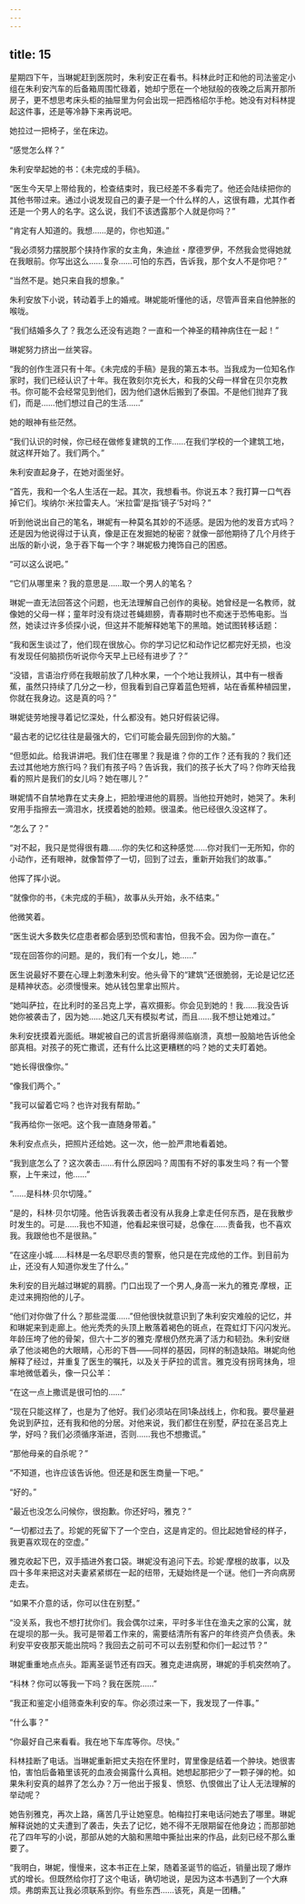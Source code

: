 ```yaml
---
---
---
```

title: 15
---







星期四下午，当琳妮赶到医院时，朱利安正在看书。科林此时正和他的司法鉴定小组在朱利安汽车的后备箱周围忙碌着，她却宁愿在一个地狱般的夜晚之后离开那所房子，更不想思考床头柜的抽屉里为何会出现一把西格绍尔手枪。她没有对科林提起这件事，还是等冷静下来再说吧。

她拉过一把椅子，坐在床边。

“感觉怎么样？”

朱利安举起她的书：《未完成的手稿》。

“医生今天早上带给我的，检查结束时，我已经差不多看完了。他还会陆续把你的其他书带过来。通过小说发现自己的妻子是一个什么样的人，这很有趣，尤其作者还是一个男人的名字。这么说，我们不该透露那个人就是你吗？”

“肯定有人知道的。我想……是的，你也知道。”

“我必须努力摆脱那个挟持作家的女主角，朱迪丝・摩德罗伊，不然我会觉得她就在我眼前。你写出这么……复杂……可怕的东西，告诉我，那个女人不是你吧？”

“当然不是。她只来自我的想象。”

朱利安放下小说，转动着手上的婚戒。琳妮能听懂他的话，尽管声音来自他肿胀的喉咙。

“我们结婚多久了？我怎么还没有逃跑？一直和一个神圣的精神病住在一起！”

琳妮努力挤出一丝笑容。

“我的创作生涯只有十年。《未完成的手稿》是我的第五本书。当我成为一位知名作家时，我们已经认识了十年。我在敦刻尔克长大，和我的父母一样曾在贝尔克教书。你可能不会经常见到他们，因为他们退休后搬到了泰国。不是他们抛弃了我们，而是……他们想过自己的生活……”

她的眼神有些茫然。

“我们认识的时候，你已经在做修复建筑的工作……在我们学校的一个建筑工地，就这样开始了。我们两个。”

朱利安直起身子，在她对面坐好。

“首先，我和一个名人生活在一起。其次，我想看书。你说五本？我打算一口气吞掉它们。埃纳尔·米拉雷夫人。‘米拉雷’是指‘镜子’5对吗？”

听到他说出自己的笔名，琳妮有一种莫名其妙的不适感。是因为他的发音方式吗？还是因为他说得过于认真，像是正在发掘她的秘密？就像一部他期待了几个月终于出版的新小说，急于吞下每一个字？琳妮极力掩饰自己的困惑。

“可以这么说吧。”

“它们从哪里来？我的意思是……取一个男人的笔名？

琳妮一直无法回答这个问题，也无法理解自己创作的奥秘。她曾经是一名教师，就像她的父母一样；童年时没有烧过苍蝇翅膀，青春期时也不痴迷于恐怖电影。当然，她读过许多侦探小说，但这并不能解释她笔下的黑暗。她试图转移话题：

“我和医生谈过了，他们现在很放心。你的学习记忆和动作记忆都完好无损，也没有发现任何脑损伤听说你今天早上已经有进步了？”

“没错，言语治疗师在我眼前放了几种水果，一个个地让我辨认，其中有一根香蕉，虽然只持续了几分之一秒，但我看到自己穿着蓝色短裤，站在香蕉种植园里，你就在我身边。这是真的吗？”

琳妮徒劳地搜寻着记忆深处，什么都没有。她只好假装记得。

“最古老的记忆往往是最强大的，它们可能会最先回到你的大脑。”

“但愿如此。给我讲讲吧。我们住在哪里？我是谁？你的工作？还有我的？我们还去过其他地方旅行吗？我们有孩子吗？告诉我，我们的孩子长大了吗？你昨天给我看的照片是我们的女儿吗？她在哪儿？”

琳妮情不自禁地靠在丈夫身上，把脸埋进他的肩膀。当他拉开她时，她哭了。朱利安用手指擦去一滴泪水，抚摸着她的脸颊。很温柔。他已经很久没这样了。

“怎么了？”

“对不起，我只是觉得很有趣……你的失忆和这种感觉……你对我们一无所知，你的小动作，还有眼神，就像暂停了一切，回到了过去，重新开始我们的故事。”

他挥了挥小说。

“就像你的书，《未完成的手稿》，故事从头开始，永不结束。”

他微笑着。

“医生说大多数失忆症患者都会感到恐慌和害怕，但我不会。因为你一直在。”

“现在回答你的问题。是的，我们有一个女儿，她……”

医生说最好不要在心理上刺激朱利安。他头骨下的“建筑”还很脆弱，无论是记忆还是精神状态。必须慢慢来。她从钱包里拿出照片。

“她叫萨拉，在比利时的圣吕克上学，喜欢摄影。你会见到她的！我……我没告诉她你被袭击了，因为她……她这几天有模拟考试，而且……我不想让她难过。”

朱利安抚摸着光面纸。琳妮被自己的谎言折磨得濒临崩溃，真想一股脑地告诉他全部真相。对孩子的死亡撒谎，还有什么比这更糟糕的吗？她的丈夫盯着她。

“她长得很像你。”

“像我们两个。”

"我可以留着它吗？也许对我有帮助。”

“我再给你一张吧。这个我一直随身带着。”

朱利安点点头，把照片还给她。这一次，他一脸严肃地看着她。

“我到底怎么了？这次袭击……有什么原因吗？周围有不好的事发生吗？有一个警察，上午来过，他……”

“……是科林·贝尔切隆。”

“是的，科林·贝尔切隆。他告诉我袭击者没有从我身上拿走任何东西，是在我散步时发生的。可是……我也不知道，他看起来很可疑，总像在……责备我，也不喜欢我。我跟他也不是很熟。”

“在这座小城……科林是一名尽职尽责的警察，他只是在完成他的工作。到目前为止，还没有人知道你发生了什么。”

朱利安的目光越过琳妮的肩膀。门口出现了一个男人,身高一米九的雅克·摩根，正走过来拥抱他的儿子。

“他们对你做了什么？那些混蛋……”但他很快就意识到了朱利安灾难般的记忆，并和琳妮来到走廊上。他光秃秃的头顶上散落着褐色的斑点，在霓虹灯下闪闪发光。年龄压垮了他的骨架，但六十二岁的雅克·摩根仍然充满了活力和韧劲。朱利安继承了他淡褐色的大眼睛，心形的下唇——同样的基因，同样的制造缺陷。琳妮向他解释了经过，并重复了医生的嘱托，以及关于萨拉的谎言。雅克没有拐弯抹角，坦率地微低着头，像一只公羊：

“在这一点上撒谎是很可怕的……”

“现在只能这样了，也是为了他好。我们必须站在同1条战线上，你和我。要尽量避免说到萨拉，还有我和他的分居。对他来说，我们都住在别墅，萨拉在圣吕克上学，好吗？我们必须循序渐进，否则……我也不想撒谎。”

“那他母亲的自杀呢？”

“不知道，也许应该告诉他。但还是和医生商量一下吧。”

“好的。”

“最近也没怎么问候你，很抱歉。你还好吗，雅克？”

“一切都过去了。珍妮的死留下了一个空白，这是肯定的。但比起她曾经的样子，我更喜欢现在的空虚。”

雅克收起下巴，双手插进外套口袋。琳妮没有追问下去。珍妮·摩根的故事，以及四十多年来把这对夫妻紧紧绑在一起的纽带，无疑始终是一个谜。他们一齐向病房走去。

“如果不介意的话，你可以住在别墅。”

“没关系，我也不想打扰你们。我会偶尔过来，平时多半住在渔夫之家的公寓，就在堤坝的那一头。我可是带着工作来的，需要结清所有客户的年终资产负债表。朱利安平安夜那天能出院吗？我回去之前可不可以去别墅和你们一起过节？”

琳妮重重地点点头。距离圣诞节还有四天。雅克走进病房，琳妮的手机突然响了。

“科林？你可以等我一下吗？我在医院……”

“我正和鉴定小组筛查朱利安的车。你必须过来一下，我发现了一件事。”

“什么事？”

“你最好自己来看看。我在地下车库等你。尽快。”

科林挂断了电话。当琳妮重新把丈夫抱在怀里时，胃里像是结着一个肿块。她很害怕，害怕后备箱里该死的血液会揭露什么真相。她想起那把少了一颗子弹的枪。如果朱利安真的越界了怎么办？万一他出于报复、愤怒、仇恨做出了让人无法理解的举动呢？

她告别雅克，再次上路，痛苦几乎让她窒息。帕梅拉打来电话问她去了哪里。琳妮解释说她的丈夫遭到了袭击，失去了记忆，她不得不无限期留在他身边；而那部她花了四年写的小说，那部从她的大脑和黑暗中撕扯出来的作品，此刻已经不那么重要了。

“我明白，琳妮，慢慢来，这本书正在上架，随着圣诞节的临近，销量出现了爆炸式的增长。但既然给你打了这个电话，确切地说，是因为这本书遇到了一个大麻烦。弗朗索瓦让我必须联系到你。有些东西……该死，真是一团糟。”